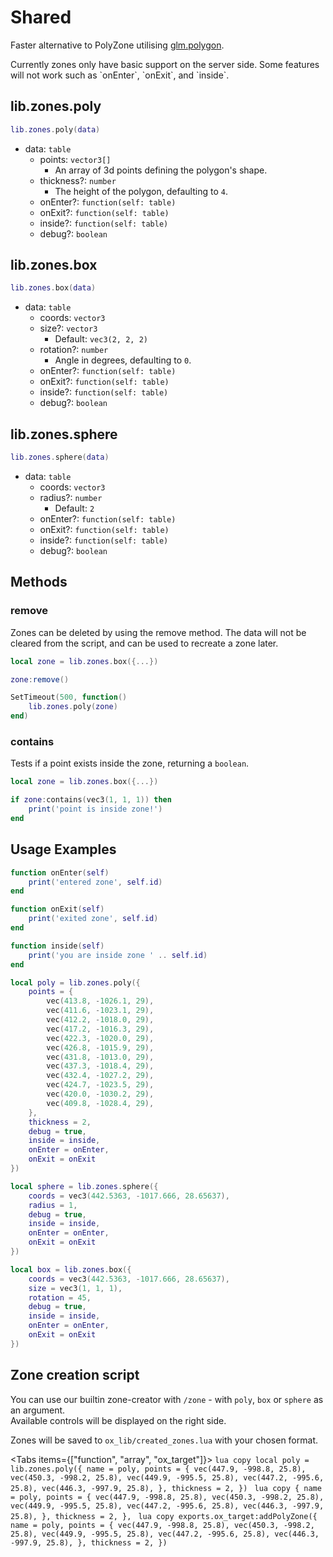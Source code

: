 
# Shared

Faster alternative to PolyZone utilising [glm.polygon](https://github.com/citizenfx/lua/blob/luaglm-dev/cfx/EXTENDED.md).

<Callout>
  Currently zones only have basic support on the server side. Some features will not work such as `onEnter`, `onExit`,
  and `inside`.
</Callout>

## lib.zones.poly

```lua copy
lib.zones.poly(data)
```

- data: `table`
  - points: `vector3[]`
    - An array of 3d points defining the polygon's shape.
  - thickness?: `number`
    - The height of the polygon, defaulting to `4`.
  - onEnter?: `function(self: table)`
  - onExit?: `function(self: table)`
  - inside?: `function(self: table)`
  - debug?: `boolean`

## lib.zones.box

```lua copy
lib.zones.box(data)
```

- data: `table`
  - coords: `vector3`
  - size?: `vector3`
    - Default: `vec3(2, 2, 2)`
  - rotation?: `number`
    - Angle in degrees, defaulting to `0`.
  - onEnter?: `function(self: table)`
  - onExit?: `function(self: table)`
  - inside?: `function(self: table)`
  - debug?: `boolean`

## lib.zones.sphere

```lua copy
lib.zones.sphere(data)
```

- data: `table`
  - coords: `vector3`
  - radius?: `number`
    - Default: `2`
  - onEnter?: `function(self: table)`
  - onExit?: `function(self: table)`
  - inside?: `function(self: table)`
  - debug?: `boolean`

## Methods

### remove

Zones can be deleted by using the remove method. The data will not be cleared from the script, and can be used to recreate a zone later.

```lua copy
local zone = lib.zones.box({...})

zone:remove()

SetTimeout(500, function()
    lib.zones.poly(zone)
end)
```

### contains

Tests if a point exists inside the zone, returning a `boolean`.

```lua copy
local zone = lib.zones.box({...})

if zone:contains(vec3(1, 1, 1)) then
    print('point is inside zone!')
end
```

## Usage Examples

```lua copy
function onEnter(self)
    print('entered zone', self.id)
end

function onExit(self)
    print('exited zone', self.id)
end

function inside(self)
    print('you are inside zone ' .. self.id)
end

local poly = lib.zones.poly({
    points = {
        vec(413.8, -1026.1, 29),
        vec(411.6, -1023.1, 29),
        vec(412.2, -1018.0, 29),
        vec(417.2, -1016.3, 29),
        vec(422.3, -1020.0, 29),
        vec(426.8, -1015.9, 29),
        vec(431.8, -1013.0, 29),
        vec(437.3, -1018.4, 29),
        vec(432.4, -1027.2, 29),
        vec(424.7, -1023.5, 29),
        vec(420.0, -1030.2, 29),
        vec(409.8, -1028.4, 29),
    },
    thickness = 2,
    debug = true,
    inside = inside,
    onEnter = onEnter,
    onExit = onExit
})

local sphere = lib.zones.sphere({
    coords = vec3(442.5363, -1017.666, 28.65637),
    radius = 1,
    debug = true,
    inside = inside,
    onEnter = onEnter,
    onExit = onExit
})

local box = lib.zones.box({
    coords = vec3(442.5363, -1017.666, 28.65637),
    size = vec3(1, 1, 1),
    rotation = 45,
    debug = true,
    inside = inside,
    onEnter = onEnter,
    onExit = onExit
})
```

## Zone creation script

You can use our builtin zone-creator with `/zone` - with `poly`, `box` or `sphere` as an argument.  
Available controls will be displayed on the right side.

Zones will be saved to `ox_lib/created_zones.lua` with your chosen format.

<Tabs items={["function", "array", "ox_target"]}>
  <Tab>
    ```lua copy
    local poly = lib.zones.poly({
        name = poly,
        points = {
            vec(447.9, -998.8, 25.8),
            vec(450.3, -998.2, 25.8),
            vec(449.9, -995.5, 25.8),
            vec(447.2, -995.6, 25.8),
            vec(446.3, -997.9, 25.8),
        },
        thickness = 2,
    })
    ```
  </Tab>
  <Tab>
    ```lua copy
    {
        name = poly,
        points = {
            vec(447.9, -998.8, 25.8),
            vec(450.3, -998.2, 25.8),
            vec(449.9, -995.5, 25.8),
            vec(447.2, -995.6, 25.8),
            vec(446.3, -997.9, 25.8),
        },
        thickness = 2,
    },
    ```
  </Tab>
  <Tab>
    ```lua copy
    exports.ox_target:addPolyZone({
        name = poly,
        points = {
            vec(447.9, -998.8, 25.8),
            vec(450.3, -998.2, 25.8),
            vec(449.9, -995.5, 25.8),
            vec(447.2, -995.6, 25.8),
            vec(446.3, -997.9, 25.8),
        },
        thickness = 2,
    })
    ```
  </Tab>
</Tabs>
